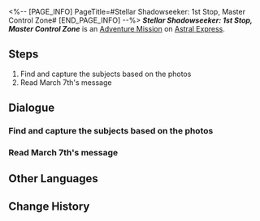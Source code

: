 <%-- [PAGE_INFO]
PageTitle=#Stellar Shadowseeker: 1st Stop, Master Control Zone#
[END_PAGE_INFO] --%>
{{Stub|Dialogue.}}
{{Mission Infobox
|id            = 8002101
|title         = 
|image         = <!--Mission Stellar Shadowseeker: 1st Stop, Master Control Zone.png-->
|type          = Adventure
|event_name    = 
|chapter       = 
|requirements  = 
* Reach [[Trailblaze Level]] 21
* [[Adventure Mission]] ''[[Stellar Shadowseeker: Photography Practice]]'' completed
|summary       = <!--official mission summary from Fate's Atlas-->
|characters    = Arlan; Asta; March 7th; Trailblazer
|startLocation = [[Astral Express]] - [[Parlor Car]]
|world         = Astral Express
|area          = Parlor Car
|prev          = Stellar Shadowseeker: Photography Practice
|next          = Stellar Shadowseeker: 2nd Stop, Storage Zone
|exp           = 
|credits       = 
|stellarJade   = 
|other         = 
}}
'''''Stellar Shadowseeker: 1st Stop, Master Control Zone''''' is an [[Adventure Mission]] on [[Astral Express]].

==Steps==
# Find and capture the subjects based on the photos
# Read March 7th's message

<!--
==Gameplay Notes==

--><!--
==Trial Character==

-->
==Dialogue==
{{Stub Dialogue}}
===Find and capture the subjects based on the photos===
{{Mission Description|type=adventure|location=Parlor Car|The shady object in the photo looks somewhat familiar. It must be something from the master control zone...}}
{{Dialogue Start}}
:{{tx}}
{{Dialogue End}}

===Read March 7th's message===
{{Dialogue Start}}
:{{tx}}
{{Dialogue End}}

==Other Languages==
{{Other Languages
|en   = Stellar Shadowseeker: 1st Stop, Master Control Zone
|zhs  = 星旅寻影•第一站•主控舱段
|zht  = 星旅尋影•第一站•主控艙段
|ja   = 星々の影を探して・1駅目・主制御部分
|ko   = 그림자를 찾는 별의 여정•첫 번째 역•메인 컨트롤 캐빈
|es   = Fotografías estelares, 1.ª parada: zona de mando principal
|fr   = Sur la piste des ombres des étoiles&nbsp;: 1er arrêt, Zone de contrôle principale
|ru   = Искатели теней: Первая остановка - Главная контрольная зона
|th   = ท่องดาราเฟ้นเงา: สถานีที่ 1 - Master Control Zone
|vi   = Tìm Ảnh Hành Trình Sao: Trạm Thứ 1, Khoang Điều Khiển Chính
|de   = Stellarer Schattensucher: Erster Halt &ndash; Hauptkontrollzone
|id   = Penjelajah Bayangan Bintang: Perhentian 1 - Master Control Zone
|pt   = Sombrio Estelar: 1ª Parada, Zona de Controle Principal
}}

==Change History==
{{Change History|1.5}}
